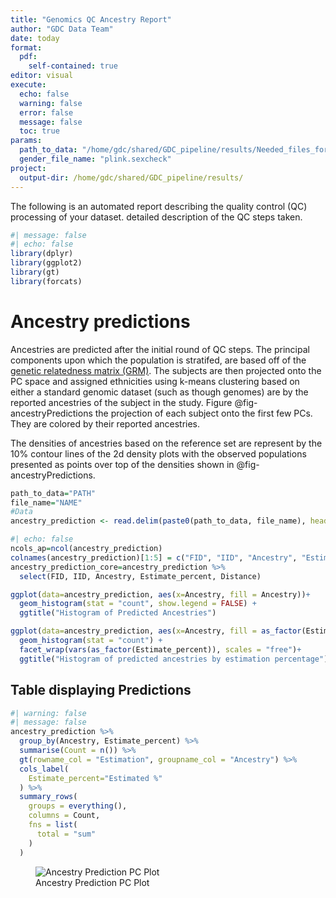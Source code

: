 ---
title: "Genomics QC Ancestry Report"
author: "GDC Data Team"
date: today
format:
  pdf:
    self-contained: true
editor: visual
execute:
  echo: false
  warning: false
  error: false
  message: false
  toc: true
params:
  path_to_data: "/home/gdc/shared/GDC_pipeline/results/Needed_files_for_report/SMILES_GDA/Full/"
  gender_file_name: "plink.sexcheck"
project:
  output-dir: /home/gdc/shared/GDC_pipeline/results/
---

The following is an automated report describing the quality control (QC) processing of your dataset. detailed description of the QC steps taken.

```{r loadPackages}
#| message: false
#| echo: false
library(dplyr)
library(ggplot2)
library(gt)
library(forcats)
```

# Ancestry predictions

Ancestries are predicted after the initial round of QC steps. The principal components upon which the population is stratifed, are based off of the [genetic relatedness matrix (GRM)](https://zjuwhw.github.io/2021/08/20/GRM.html). The subjects are then projected onto the PC space and assigned ethnicities using k-means clustering based on either a standard genomic dataset (such as though genomes) are by the reported ancestries of the subject in the study. Figure @fig-ancestryPredictions the projection of each subject onto the first few PCs. They are colored by their reported ancestries.

The densities of ancestries based on the reference set are represent by the 10% contour lines of the 2d density plots with the observed populations presented as points over top of the densities shown in @fig-ancestryPredictions.

```{r importdata, echo=FALSE}
path_to_data="PATH"
file_name="NAME"
#Data 
ancestry_prediction <- read.delim(paste0(path_to_data, file_name), header=FALSE)

```

<!-- ## Ancestry distribution -->

```{r datacleaning ancestryprediction}
#| echo: false
ncols_ap=ncol(ancestry_prediction)
colnames(ancestry_prediction)[1:5] = c("FID", "IID", "Ancestry", "Estimate_percent", "Distance") 
ancestry_prediction_core=ancestry_prediction %>%
  select(FID, IID, Ancestry, Estimate_percent, Distance)
```

```{r Ancestry Distribution}
ggplot(data=ancestry_prediction, aes(x=Ancestry, fill = Ancestry))+
  geom_histogram(stat = "count", show.legend = FALSE) + 
  ggtitle("Histogram of Predicted Ancestries")
```

```{r Ancestry Distribution Split}
ggplot(data=ancestry_prediction, aes(x=Ancestry, fill = as_factor(Estimate_percent)))+
  geom_histogram(stat = "count") + 
  facet_wrap(vars(as_factor(Estimate_percent)), scales = "free")+
  ggtitle("Histogram of predicted ancestries by estimation percentage")
```

## Table displaying Predictions

```{r Ancestry Distribution Split Table}
#| warning: false
#| message: false
ancestry_prediction %>% 
  group_by(Ancestry, Estimate_percent) %>%
  summarise(Count = n()) %>%
  gt(rowname_col = "Estimation", groupname_col = "Ancestry") %>%
  cols_label(
    Estimate_percent="Estimated %"
  ) %>%
  summary_rows(
    groups = everything(),
    columns = Count,
    fns = list(
      total = "sum" 
    )
  )

```

![Ancestry Prediction PC Plot](SED)
